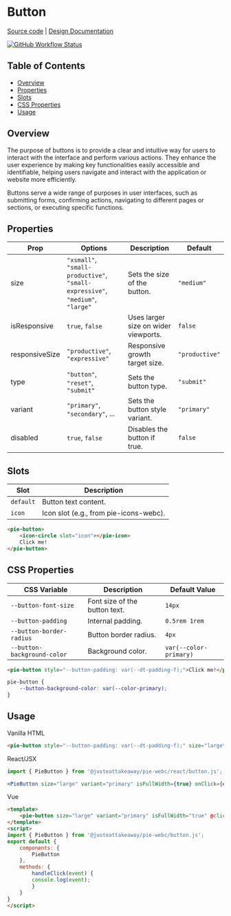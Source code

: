 
<Meta title="Components/Button" name="Overview" />

# Button

[Source code](https://github.com/justeattakeaway/pie/tree/main/packages/components/pie-button) | [Design Documentation](https://pie.design/components/button/)
<p>
<a href="https://www.npmjs.com/@justeattakeaway/pie-button">
<img alt="GitHub Workflow Status" src="https://img.shields.io/npm/v/@justeattakeaway/pie-button.svg"/>
</a>
</p>

## Table of Contents

- [Overview](#overview)
- [Properties](#properties)
- [Slots](#slots)
- [CSS Properties](#css-properties)
- [Usage](#usage)


## Overview
The purpose of buttons is to provide a clear and intuitive way for users to interact with the interface and perform various actions. They enhance the user experience by making key functionalities easily accessible and identifiable, helping users navigate and interact with the application or website more efficiently.

Buttons serve a wide range of purposes in user interfaces, such as submitting forms, confirming actions, navigating to different pages or sections, or executing specific functions.


## Properties

| Prop            | Options | Description | Default |
|-----------------|---------|-------------|---------|
| size            | `"xsmall"`, `"small-productive"`, `"small-expressive"`, `"medium"`, `"large"` | Sets the size of the button. | `"medium"` |
| isResponsive    | `true`, `false` | Uses larger size on wider viewports. | `false` |
| responsiveSize  | `"productive"`, `"expressive"` | Responsive growth target size. | `"productive"` |
| type            | `"button"`, `"reset"`, `"submit"` | Sets the button type. | `"submit"` |
| variant         | `"primary"`, `"secondary"`, ... | Sets the button style variant. | `"primary"` |
| disabled        | `true`, `false` | Disables the button if true. | `false` |

## Slots

| Slot    | Description |
|---------|-------------|
| `default` | Button text content. |
| `icon`    | Icon slot (e.g., from pie-icons-webc). |

```html
<pie-button>
    <icon-circle slot="icon"></pie-icon>
    Click me!
</pie-button>
```

## CSS Properties

| CSS Variable | Description | Default Value |
|--------------|-------------|----------------|
| `--button-font-size` | Font size of the button text. | `14px` |
| `--button-padding` | Internal padding. | `0.5rem 1rem` |
| `--button-border-radius` | Button border radius. | `4px` |
| `--button-background-color` | Background color. | `var(--color-primary)` |

```html
<pie-button style="--button-padding: var(--dt-padding-f);">Click me!</pie-button>
```
```css
pie-button {
    --button-background-color: var(--color-primary);
}
```

## Usage

Vanilla HTML
```html
<pie-button style="--button-padding: var(--dt-padding-f);" size="large" variant="primary" isFullWidth="true" onclick="e => console.log(e)">Click me!</pie-button>
```

React/JSX
```jsx
import { PieButton } from '@justeattakeaway/pie-webc/react/button.js';

<PieButton size="large" variant="primary" isFullWidth={true} onClick={e => console.log(e)}>Click me!</PieButton>
```

Vue
```html
<template>
    <pie-button size="large" variant="primary" isFullWidth="true" @click="handleClick">Click me!</pie-button>
</template>
<script>
import { PieButton } from '@justeattakeaway/pie-webc/button.js';
export default {
    components: {
        PieButton
    },
    methods: {
        handleClick(event) {
        console.log(event);
        }
    }
}
</script>
```
